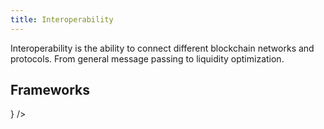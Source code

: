```yaml
---
title: Interoperability
---
```



Interoperability is the ability to connect different blockchain networks and protocols. From general message passing to liquidity optimization.

## Frameworks

<Cards>
  <Card title="CCIP" href="interop/ccip" icon={<Link />} />
</Cards>
